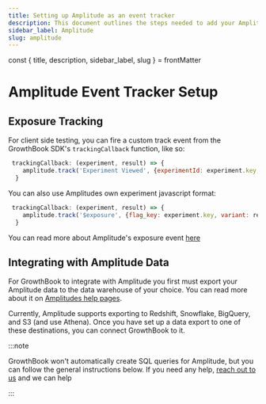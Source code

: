 ```yaml
---
title: Setting up Amplitude as an event tracker
description: This document outlines the steps needed to add your Amplitude to GrowthBook.
sidebar_label: Amplitude
slug: amplitude
---
```


const { title, description, sidebar_label, slug } = frontMatter

# Amplitude Event Tracker Setup

## Exposure Tracking

For client side testing, you can fire a custom track event from the GrowthBook SDK's `trackingCallback` function, like so:

```js
 trackingCallback: (experiment, result) => {
    amplitude.track('Experiment Viewed', {experimentId: experiment.key, variantId: result.key});
  }
```

You can also use Amplitudes own experiment javascript format:

```js
 trackingCallback: (experiment, result) => {
    amplitude.track('$exposure', {flag_key: experiment.key, variant: result.key});
  }
```

You can read more about Amplitude's exposure event [here](https://www.docs.developers.amplitude.com/experiment/general/exposure-tracking/)

## Integrating with Amplitude Data

For GrowthBook to integrate with Amplitude you first must export your Amplitude data to the data warehouse of your choice.
You can read more about it on [Amplitudes help pages](https://www.docs.developers.amplitude.com/data/destinations/).

Currently, Amplitude supports exporting to Redshift, Snowflake, BigQuery, and S3 (and use Athena). Once you have set up a data export to one
of these destinations, you can connect GrowthBook to it.

:::note

GrowthBook won't automatically create SQL queries for Amplitude, but you can follow the general instructions below. If you need any help, [reach out to us](https://slack.growthbook.io) and we can help

:::

<DefaultInstructions eventTracker="Amplitude" slug={slug} />
